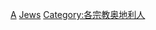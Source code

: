 {{Commonscat|Jewish people of Austria}}

[[Category:各國猶太人|A]]
[[Category:各族群奧地利人|Jews]]
[[Category:各宗教奥地利人|Category:各宗教奥地利人]]